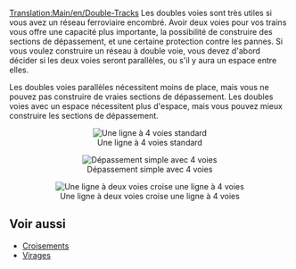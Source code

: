 [[Translation:Main/en/Double-Tracks]]
Les doubles voies sont très utiles si vous avez un réseau ferroviaire encombré. Avoir deux voies pour vos trains vous offre une capacité plus importante, la possibilité de construire des sections de dépassement, et une certaine protection contre les pannes.
Si vous voulez construire un réseau à double voie, vous devez d'abord décider si les deux voies seront parallèles, ou s'il y aura un espace entre elles.

Les doubles voies parallèles nécessitent moins de place, mais vous ne pouvez pas construire de vraies sections de dépassement.
Les doubles voies avec un espace nécessitent plus d'espace, mais vous pouvez mieux construire les sections de dépassement.

<center>[[File:en/Normal 4 track.png|center|none|frame|Une ligne à 4 voies standard]]</center>
<center>[[File:en/Simple overtaking.png|center|none|frame|Dépassement simple avec 4 voies]]</center>
<center>[[File:en/2 track - 4 track.png|center|none|frame|Une ligne à deux voies croise une ligne à 4 voies]]</center>

== Voir aussi ==
*[[Main/fr/Croisements|Croisements]]
*[[Main/fr/Virage|Virages]]